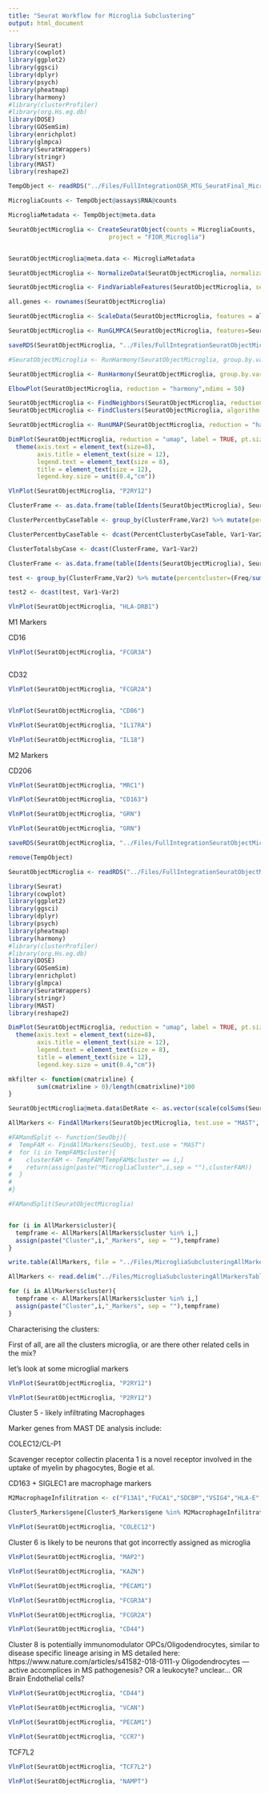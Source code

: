 ```yaml
---
title: "Seurat Workflow for Microglia Subclustering"
output: html_document
---
```




```R

library(Seurat)
library(cowplot)
library(ggplot2)
library(ggsci)
library(dplyr)
library(psych)
library(pheatmap)
library(harmony)
#library(clusterProfiler)
#library(org.Hs.eg.db)
library(DOSE)
library(GOSemSim)
library(enrichplot)
library(glmpca)
library(SeuratWrappers)
library(stringr)
library(MAST)
library(reshape2)

TempObject <- readRDS("../Files/FullIntegrationOSR_MTG_SeuratFinal_MicrogliaSubset.rds")

```

```R

MicrogliaCounts <- TempObject@assays$RNA@counts

MicrogliaMetadata <- TempObject@meta.data

SeuratObjectMicroglia <- CreateSeuratObject(counts = MicrogliaCounts,
                            project = "FIOR_Microglia")


SeuratObjectMicroglia@meta.data <- MicrogliaMetadata


```



```R

SeuratObjectMicroglia <- NormalizeData(SeuratObjectMicroglia, normalization.method = "LogNormalize", scale.factor = 10000)

SeuratObjectMicroglia <- FindVariableFeatures(SeuratObjectMicroglia, selection.method = "vst", nfeatures = 2000)

all.genes <- rownames(SeuratObjectMicroglia)

SeuratObjectMicroglia <- ScaleData(SeuratObjectMicroglia, features = all.genes, verbose = FALSE)

SeuratObjectMicroglia <- RunGLMPCA(SeuratObjectMicroglia, features=SeuratObjectMicroglia@assays$RNA@var.features, L = 50)


```


```R

saveRDS(SeuratObjectMicroglia, "../Files/FullIntegrationSeuratObjectMicrogliaPreHarmony.rds")


```



```R

#SeuratObjectMicroglia <- RunHarmony(SeuratObjectMicroglia, group.by.vars = c("sample_id","batch","age_bracket","sex"), plot_convergence = TRUE, reduction = "glmpca", theta = c(0.5,0.5,0.5,0.5))

SeuratObjectMicroglia <- RunHarmony(SeuratObjectMicroglia, group.by.vars = c("batch","age_bracket","sex"), plot_convergence = TRUE, reduction = "glmpca", theta = c((2/3),(2/3),(2/3)))

```


```R

ElbowPlot(SeuratObjectMicroglia, reduction = "harmony",ndims = 50)

```



```R
SeuratObjectMicroglia <- FindNeighbors(SeuratObjectMicroglia, reduction = "harmony", dims = 1:30)
SeuratObjectMicroglia <- FindClusters(SeuratObjectMicroglia, algorithm = 4, method = "igraph", resolution = 0.6)
```

```r
SeuratObjectMicroglia <- RunUMAP(SeuratObjectMicroglia, reduction = "harmony", dims = 1:30)
```


```R

DimPlot(SeuratObjectMicroglia, reduction = "umap", label = TRUE, pt.size = 0.01, label.size=2.5, repel = TRUE) + 
  theme(axis.text = element_text(size=8),
        axis.title = element_text(size = 12),
        legend.text = element_text(size = 8),
        title = element_text(size = 12),
        legend.key.size = unit(0.4,"cm"))

```


```R

VlnPlot(SeuratObjectMicroglia, "P2RY12")

ClusterFrame <- as.data.frame(table(Idents(SeuratObjectMicroglia), SeuratObjectMicroglia$case))

ClusterPercentbyCaseTable <- group_by(ClusterFrame,Var2) %>% mutate(percentcluster=(Freq/sum(Freq))*100)

ClusterPercentbyCaseTable <- dcast(PercentClusterbyCaseTable, Var1~Var2)

ClusterTotalsbyCase <- dcast(ClusterFrame, Var1~Var2)

```

```R


ClusterFrame <- as.data.frame(table(Idents(SeuratObjectMicroglia), SeuratObjectMicroglia$case))

test <- group_by(ClusterFrame,Var2) %>% mutate(percentcluster=(Freq/sum(Freq))*100)

test2 <- dcast(test, Var1~Var2)

```



```R

VlnPlot(SeuratObjectMicroglia, "HLA-DRB1")

```


M1 Markers

CD16

```R


VlnPlot(SeuratObjectMicroglia, "FCGR3A")



```
CD32

```R


VlnPlot(SeuratObjectMicroglia, "FCGR2A")



```


```R

VlnPlot(SeuratObjectMicroglia, "CD86")

```

```R

VlnPlot(SeuratObjectMicroglia, "IL17RA")

```


```R

VlnPlot(SeuratObjectMicroglia, "IL18")

```




M2 Markers

CD206

```R

VlnPlot(SeuratObjectMicroglia, "MRC1")

```


```R

VlnPlot(SeuratObjectMicroglia, "CD163")

```

```R

VlnPlot(SeuratObjectMicroglia, "GRN")

```

```R

VlnPlot(SeuratObjectMicroglia, "GRN")

```


```R

saveRDS(SeuratObjectMicroglia, "../Files/FullIntegrationSeuratObjectMicroglia.rds")

remove(TempObject)

```

####################################################################################################

```R

SeuratObjectMicroglia <- readRDS("../Files/FullIntegrationSeuratObjectMicroglia.rds")
```


```R

library(Seurat)
library(cowplot)
library(ggplot2)
library(ggsci)
library(dplyr)
library(psych)
library(pheatmap)
library(harmony)
#library(clusterProfiler)
#library(org.Hs.eg.db)
library(DOSE)
library(GOSemSim)
library(enrichplot)
library(glmpca)
library(SeuratWrappers)
library(stringr)
library(MAST)
library(reshape2)

```

```R

DimPlot(SeuratObjectMicroglia, reduction = "umap", label = TRUE, pt.size = 0.01, label.size=2.5, repel = TRUE) + 
  theme(axis.text = element_text(size=8),
        axis.title = element_text(size = 12),
        legend.text = element_text(size = 8),
        title = element_text(size = 12),
        legend.key.size = unit(0.4,"cm"))

```

```R

mkfilter <- function(cmatrixline) {
        sum(cmatrixline > 0)/length(cmatrixline)*100
}

SeuratObjectMicroglia@meta.data$DetRate <- as.vector(scale(colSums(SeuratObjectMicroglia@assays$RNA@counts > 0)))

AllMarkers <- FindAllMarkers(SeuratObjectMicroglia, test.use = "MAST", latent.vars = c("batch","RIN","PMI","age","sex","DetRate"), min.pct = 0.2)

#FAMandSplit <- function(SeuObj){
#  TempFAM <- FindAllMarkers(SeuObj, test.use = "MAST")
#  for (i in TempFAM$cluster){
#    clusterFAM <- TempFAM[TempFAM$cluster == i,]
#    return(assign(paste("MicrogliaCluster",i,sep = ""),clusterFAM))
#  }
#  
#}

#FAMandSplit(SeuratObjectMicroglia)


for (i in AllMarkers$cluster){
  tempframe <- AllMarkers[AllMarkers$cluster %in% i,]
  assign(paste("Cluster",i,"_Markers", sep = ""),tempframe)
}

write.table(AllMarkers, file = "../Files/MicrogliaSubclusteringAllMarkersTable.tsv", sep = "\t", quote = FALSE, col.names = TRUE, row.names = FALSE)


```

##############################################################################################


```R

AllMarkers <- read.delim("../Files/MicrogliaSubclusteringAllMarkersTable.tsv", sep = "\t")

for (i in AllMarkers$cluster){
  tempframe <- AllMarkers[AllMarkers$cluster %in% i,]
  assign(paste("Cluster",i,"_Markers", sep = ""),tempframe)
}

```

Characterising the clusters:

First of all, are all the clusters microglia, or are there other related cells in the mix?

let's look at some microglial markers

```R
VlnPlot(SeuratObjectMicroglia, "P2RY12")
```

```R
VlnPlot(SeuratObjectMicroglia, "P2RY12")
```

Cluster 5 - likely infiltrating Macrophages

Marker genes from MAST DE analysis include:


COLEC12/CL-P1

Scavenger receptor collectin placenta 1 is a novel receptor involved in the uptake of myelin by phagocytes, Bogie et al.

CD163 + SIGLEC1 are macrophage markers

```R


M2MacrophageInfilitration <- c("F13A1","FUCA1","SDCBP","VSIG4","HLA-E","TAP2")

Cluster5_Markers$gene[Cluster5_Markers$gene %in% M2MacrophageInfilitration]

```



```R

VlnPlot(SeuratObjectMicroglia, "COLEC12")

```


Cluster 6 is likely to be neurons that got incorrectly assigned as microglia


```R
VlnPlot(SeuratObjectMicroglia, "MAP2")
```
```R
VlnPlot(SeuratObjectMicroglia, "KAZN")
```
```R
VlnPlot(SeuratObjectMicroglia, "PECAM1")
```

```R
VlnPlot(SeuratObjectMicroglia, "FCGR3A")
```

```R
VlnPlot(SeuratObjectMicroglia, "FCGR2A")
```
```R
VlnPlot(SeuratObjectMicroglia, "CD44")
```


Cluster 8 is potentially immunomodulator OPCs/Oligodendrocytes, similar to disease specific lineage arising in MS detailed here: https://www.nature.com/articles/s41582-018-0111-y Oligodendrocytes — active accomplices in MS pathogenesis? OR a leukocyte? unclear... OR Brain Endothelial cells?


```R
VlnPlot(SeuratObjectMicroglia, "CD44")
```


```R
VlnPlot(SeuratObjectMicroglia, "VCAN")
```


```R

VlnPlot(SeuratObjectMicroglia, "PECAM1")

```

```R

VlnPlot(SeuratObjectMicroglia, "CCR7")

```
	
TCF7L2

```R

VlnPlot(SeuratObjectMicroglia, "TCF7L2")

```


```R

VlnPlot(SeuratObjectMicroglia, "NAMPT")

```












